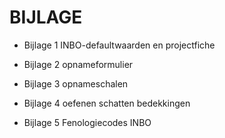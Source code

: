 # BIJLAGE

-   Bijlage 1 INBO-defaultwaarden en projectfiche

-   Bijlage 2 opnameformulier

-   Bijlage 3 opnameschalen

-   Bijlage 4 oefenen schatten bedekkingen

-   Bijlage 5 Fenologiecodes INBO

